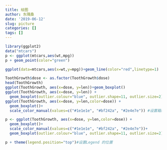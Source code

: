 ```yaml
---
title: 绘图
author: 东隅桑
date: '2019-06-12'
slug: picture
categories: []
tags: []
---
```


```r
library(ggplot2)
data("mtcars")
p <- ggplot(mtcars,aes(wt,mpg))
p + geom_point(color="green")

ggplot(data=mtcars,aes(x=wt,y=mpg))+geom_line(color="red",linetype=1)

ToothGrowth$dose <- as.factor(ToothGrowth$dose)
head(ToothGrowth)
ggplot(ToothGrowth, aes(x=dose, y=len))+geom_boxplot()
ggplot(ToothGrowth, aes(x=dose, y=len)) + 
  geom_boxplot(outlier.colour="blue", outlier.shape=11, outlier.size=2) #F设置离群点（outlier）
ggplot(ToothGrowth, aes(x=dose, y=len,color=dose)) + 
  geom_boxplot()+
  scale_color_manual(values=c("#1e1e1e", "#bf242a", "#2e4e7e")) #设置箱线图的颜色

p <- ggplot(ToothGrowth, aes(x=dose, y=len,color=dose)) + 
  geom_boxplot()+
  scale_color_manual(values=c("#1e1e1e", "#bf242a", "#2e4e7e"))+ 
  geom_boxplot(outlier.colour="blue", outlier.shape=11, outlier.size=2)

p + theme(legend.position="top")#设置Legend 的位置


```

